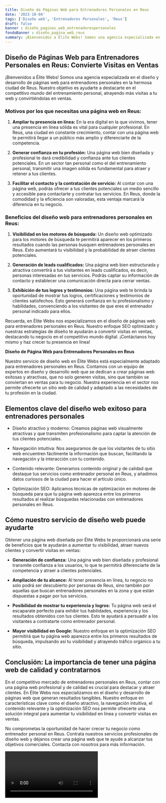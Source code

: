 ```yaml
---
title: Diseño de Páginas Web para Entrenadores Personales en Reus
date: '2023-10-04'
tags: ['Diseño web', 'Entrenadores Personales', 'Reus']
draft: false
banner : diseño_paginas_web_entrenadorespersonales
fondoBanner : diseño_pagina_web_reus
summary: ¡Bienvenidos a Élite Webs! Somos una agencia especializada en el diseño y desarrollo de páginas web para entrenadores personales en la hermosa ciudad de Reus. Nuestro objetivo es ayudarte a destacarte en el competitivo mundo del entrenamiento personal, atrayendo más visitas a tu web y convirtiéndolas en ventas.
---
```


## Diseño de Páginas Web para Entrenadores Personales en Reus: Convierte Visitas en Ventas

¡Bienvenidos a Élite Webs! Somos una agencia especializada en el diseño y desarrollo de páginas web para entrenadores personales en la hermosa ciudad de Reus. Nuestro objetivo es ayudarte a destacarte en el competitivo mundo del entrenamiento personal, atrayendo más visitas a tu web y convirtiéndolas en ventas.

### Motivos por los que necesitas una página web en Reus:

1. **Ampliar tu presencia en línea:** En la era digital en la que vivimos, tener una presencia en línea sólida es vital para cualquier profesional. En Reus, una ciudad en constante crecimiento, contar con una página web te permitirá llegar a un público más amplio y diferenciarte de la competencia.

2. **Generar confianza en tu profesión:** Una página web bien diseñada y profesional te dará credibilidad y confianza ante tus clientes potenciales. En un sector tan personal como el del entrenamiento personal, transmitir una imagen sólida es fundamental para atraer y retener a tus clientes.

3. **Facilitar el contacto y la contratación de servicio:** Al contar con una página web, podrás ofrecer a tus clientes potenciales un medio sencillo y accesible para contactarte y contratar tus servicios. En Reus, donde la comodidad y la eficiencia son valoradas, esta ventaja marcará la diferencia en tu negocio.

### Beneficios del diseño web para entrenadores personales en Reus:

1. **Visibilidad en los motores de búsqueda:** Un diseño web optimizado para los motores de búsqueda te permitirá aparecer en los primeros resultados cuando las personas busquen entrenadores personales en Reus. Esto aumentará tu visibilidad y la probabilidad de atraer clientes potenciales.

2. **Generación de leads cualificados:** Una página web bien estructurada y atractiva convertirá a tus visitantes en leads cualificados, es decir, personas interesadas en tus servicios. Podrás captar su información de contacto y establecer una comunicación directa para cerrar ventas.

3. **Exhibición de tus logros y testimonios:** Una página web te brinda la oportunidad de mostrar tus logros, certificaciones y testimonios de clientes satisfechos. Esto generará confianza en tu profesionalismo y habilidades, convenciendo a los visitantes de que eres el entrenador personal indicado para ellos.

Recuerda, en Élite Webs nos especializamos en el diseño de páginas web para entrenadores personales en Reus. Nuestro enfoque SEO optimizado y nuestras estrategias de diseño te ayudarán a convertir visitas en ventas, destacando tu negocio en el competitivo mundo digital. ¡Contáctanos hoy mismo y haz crecer tu presencia en línea!

<GifSeo />

<Cta />

**Diseño de Página Web para Entrenadores Personales en Reus**

Nuestro servicio de diseño web en Élite Webs está especialmente adaptado para entrenadores personales en Reus. Contamos con un equipo de expertos en diseño y desarrollo web que se dedican a crear páginas web exitosas y atractivas, que no solo generen visitas, sino que también se conviertan en ventas para tu negocio. Nuestra experiencia en el sector nos permite ofrecerte un sitio web de calidad y adaptado a las necesidades de tu profesión en la ciudad. 

## Elementos clave del diseño web exitoso para entrenadores personales 

- Diseño atractivo y moderno: Creamos páginas web visualmente atractivas y que transmiten profesionalismo para captar la atención de tus clientes potenciales.

- Navegación intuitiva: Nos aseguramos de que los visitantes de tu sitio web encuentren fácilmente la información que buscan, facilitando la navegación y la interacción con tu contenido.

- Contenido relevante: Generamos contenido original y de calidad que destaque tus servicios como entrenador personal en Reus, y añadimos datos curiosos de la ciudad para hacer el artículo único.

- Optimización SEO: Aplicamos técnicas de optimización en motores de búsqueda para que tu página web aparezca entre los primeros resultados al realizar búsquedas relacionadas con entrenadores personales en Reus.

## Cómo nuestro servicio de diseño web puede ayudarte

Obtener una página web diseñada por Élite Webs te proporcionará una serie de beneficios que te ayudarán a aumentar tu visibilidad, atraer nuevos clientes y convertir visitas en ventas:

- **Generación de confianza:** Una página web bien diseñada y profesional transmite confianza a los usuarios, lo que te permitirá diferenciarte de la competencia y atraer a clientes potenciales.

- **Ampliación de tu alcance:** Al tener presencia en línea, tu negocio no solo podrá ser descubierto por personas de Reus, sino también por aquellas que buscan entrenadores personales en la zona y que están dispuestas a pagar por tus servicios.

- **Posibilidad de mostrar tu experiencia y logros:** Tu página web será el escaparate perfecto para exhibir tus habilidades, experiencia y los resultados obtenidos con tus clientes. Esto te ayudará a persuadir a los visitantes a contratarte como entrenador personal.

- **Mayor visibilidad en Google:** Nuestro enfoque en la optimización SEO permitirá que tu página web aparezca entre los primeros resultados de búsqueda, impulsando así tu visibilidad y atrayendo tráfico orgánico a tu sitio.

## Conclusión: La importancia de tener una página web de calidad y contratarnos

En el competitivo mercado de entrenadores personales en Reus, contar con una página web profesional y de calidad es crucial para destacar y atraer clientes. En Élite Webs nos especializamos en el diseño y desarrollo de páginas web que generan resultados tangibles. Nuestro enfoque en características clave como el diseño atractivo, la navegación intuitiva, el contenido relevante y la optimización SEO nos permite ofrecerte una solución integral para aumentar tu visibilidad en línea y convertir visitas en ventas.

No comprometas la oportunidad de hacer crecer tu negocio como entrenador personal en Reus. Contrata nuestros servicios profesionales de diseño web y déjanos crear una página web que te ayude a alcanzar tus objetivos comerciales. Contacta con nosotros para más información.

<Video />

<CtaBot job='Entrenadores Personales' city='Reus'/>

<Gmaps query='Reus+españa+maps' />